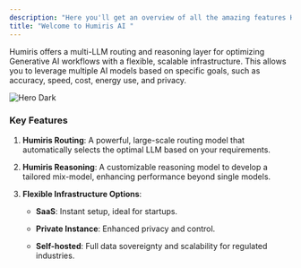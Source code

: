 ```yaml
---
description: "Here you'll get an overview of all the amazing features Humiris offers to help you mix all LLMs in 1 model."
title: "Welcome to Humiris AI "
---
```


Humiris offers a multi-LLM routing and reasoning layer for optimizing Generative AI workflows with a flexible, scalable infrastructure. This allows you to leverage multiple AI models based on specific goals, such as accuracy, speed, cost, energy use, and privacy.

<img alt="Hero Dark" classname="hidden dark:block" src="Logoblanccopie.png" />

### Key Features

1. **Humiris Routing**: A powerful, large-scale routing model that automatically selects the optimal LLM based on your requirements.

2. **Humiris Reasoning**: A customizable reasoning model to develop a tailored mix-model, enhancing performance beyond single models.

3. **Flexible Infrastructure Options**:

   * **SaaS**: Instant setup, ideal for startups.

   * **Private Instance**: Enhanced privacy and control.

   * **Self-hosted**: Full data sovereignty and scalability for regulated industries.